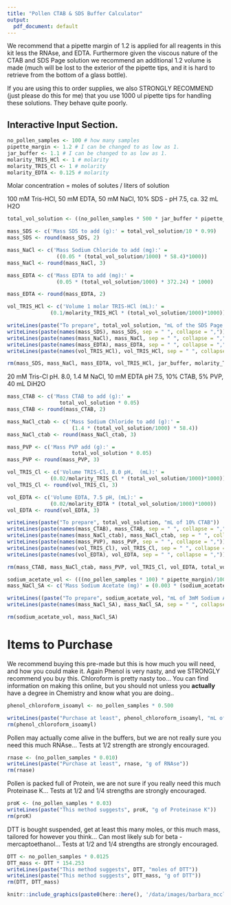 ```yaml
---
title: "Pollen CTAB & SDS Buffer Calculator"
output:
  pdf_document: default
---
```


\vspace{-5truemm}
We recommend that a pipette margin of 1.2 is applied for all reagents in this kit less the RNAse, and EDTA. Furthermore given the viscous nature of the CTAB and SDS Page solution we recommend an additional 1.2 volume is made (much will be lost to the exterior of the pipette tips, and it is hard to retrieve from the bottom of a glass bottle).

If you are using this to order supplies, we also STRONGLY RECOMMEND (just please do this for me) that you use 1000 ul pipette tips for handling these solutions. They behave quite poorly. 

## Interactive Input Section. 
```r
no_pollen_samples <- 100 # how many samples
pipette_margin <- 1.2 # I can be changed to as low as 1.
jar_buffer <- 1.1 # I can be changed to as low as 1. 
molarity_TRIS_HCl <- 1 # molarity
molarity_TRIS_Cl <- 1 # molarity
molarity_EDTA <- 0.125 # molarity
```

Molar concentration =  moles of solutes / liters of solution
\begin{center}
SDS-PAGE Buffer
\end{center}
100 mM Tris-HCl, 50 mM EDTA, 50 mM NaCl, 10% SDS - pH 7.5, ca. 32 mL H2O

```r
total_vol_solution <- ((no_pollen_samples * 500 * jar_buffer * pipette_margin) /1000) 

mass_SDS <- c('Mass SDS to add (g):' = total_vol_solution/10 * 0.99)
mass_SDS <- round(mass_SDS, 2)

mass_NaCl <- c('Mass Sodium Chloride to add (mg):' = 
                ((0.05 * (total_vol_solution/1000) * 58.4)*1000))
mass_NaCl <- round(mass_NaCl, 3)

mass_EDTA <- c('Mass EDTA to add (mg):' = 
                (0.05 * (total_vol_solution/1000) * 372.24) * 1000)

mass_EDTA <- round(mass_EDTA, 2)

vol_TRIS_HCl <- c('Volume 1 molar TRIS-HCl (mL):' = 
              (0.1/molarity_TRIS_HCl * (total_vol_solution/1000)*1000))
```

```r

writeLines(paste("To prepare", total_vol_solution, "mL of the SDS Page Buffer"))
writeLines(paste(names(mass_SDS), mass_SDS, sep = " ", collapse = ","))
writeLines(paste(names(mass_NaCl), mass_NaCl, sep = " ", collapse = ","))
writeLines(paste(names(mass_EDTA), mass_EDTA, sep = " ", collapse = ","))
writeLines(paste(names(vol_TRIS_HCl), vol_TRIS_HCl, sep = " ", collapse = ","))

rm(mass_SDS, mass_NaCl, mass_EDTA, vol_TRIS_HCl, jar_buffer, molarity_TRIS_HCl)
```

\begin{center}
10 Percent CTAB Solution
\end{center}
20 mM Tris-Cl pH. 8.0, 1.4 M NaCl, 10 mM EDTA pH 7.5, 10% CTAB, 5% PVP, 40 mL DiH2O

```r
mass_CTAB <- c('Mass CTAB to add (g):' =
                 total_vol_solution * 0.05)
mass_CTAB <- round(mass_CTAB, 2)

mass_NaCl_ctab <- c('Mass Sodium Chloride to add (g):' =
                     (1.4 * (total_vol_solution/1000) * 58.4))
mass_NaCl_ctab <- round(mass_NaCl_ctab, 3)

mass_PVP <- c('Mass PVP add (g):' =
                     total_vol_solution * 0.05)
mass_PVP <- round(mass_PVP, 3)

vol_TRIS_Cl <- c('Volume TRIS-Cl, 8.0 pH,  (mL):' = 
              (0.02/molarity_TRIS_Cl * (total_vol_solution/1000)*1000))
vol_TRIS_Cl <- round(vol_TRIS_Cl, 3)

vol_EDTA <- c('Volume EDTA, 7.5 pH, (mL):' = 
              (0.02/molarity_EDTA * (total_vol_solution/1000)*1000))
vol_EDTA <- round(vol_EDTA, 3)
```

```r

writeLines(paste("To prepare", total_vol_solution, "mL of 10% CTAB"))
writeLines(paste(names(mass_CTAB), mass_CTAB, sep = " ", collapse = ","))
writeLines(paste(names(mass_NaCl_ctab), mass_NaCl_ctab, sep = " ", collapse = ","))
writeLines(paste(names(mass_PVP), mass_PVP, sep = " ", collapse = ","))
writeLines(paste(names(vol_TRIS_Cl), vol_TRIS_Cl, sep = " ", collapse = ","))
writeLines(paste(names(vol_EDTA), vol_EDTA, sep = " ", collapse = ","))

rm(mass_CTAB, mass_NaCl_ctab, mass_PVP, vol_TRIS_Cl, vol_EDTA, total_vol_solution)
```

\begin{center}
Sodium Acetate Solution (3mM)
\end{center}
```r
sodium_acetate_vol <- (((no_pollen_samples * 100) * pipette_margin)/1000)
mass_NaCl_SA <- c('Mass Sodium Acetate (mg)' = (0.003 * (sodium_acetate_vol/1000) * 58.4) *1000) 
```

```r
writeLines((paste("To prepare", sodium_acetate_vol, "mL of 3mM Sodium Acetate Wash")))
writeLines(paste(names(mass_NaCl_SA), mass_NaCl_SA, sep = " ", collapse = ","))

rm(sodium_acetate_vol, mass_NaCl_SA)
```

# Items to Purchase

\begin{center}
Phenol Chloroform Isoamyl Alcohol
\end{center}

We recommend buying this pre-made but this is how much you will need, and how you could make it. Again Phenol is very nasty, and we STRONGLY recommend you buy this. Chloroform is pretty nasty too... You can find information on making this online, but you should not unless you **actually** have a degree in Chemistry and know what you are doing.. 

```r
phenol_chloroform_isoamyl <- no_pollen_samples * 0.500
```

```r
writeLines(paste("Purchase at least", phenol_chloroform_isoamyl, "mL of Phenol-Chloroform-Isoamyl Alchol"))
rm(phenol_chloroform_isoamyl)
```
\begin{center}
RNAse
\end{center}
Pollen may actually come alive in the buffers, but we are not really sure you need this much RNAse... Tests at 1/2 strength are strongly encouraged. 
```r
rnase <- (no_pollen_samples * 0.010)
writeLines(paste("Purchase at least", rnase, "g of RNAse"))
rm(rnase)
```

\begin{center}
Proteinase K
\end{center}

Pollen is packed full of Protein, we are not sure if you really need this much Proteinase K... Tests at 1/2 and 1/4 strengths are strongly encouraged. 
```r
proK <- (no_pollen_samples * 0.03)
writeLines(paste("This method suggests", proK, "g of Proteinase K"))
rm(proK)
```

\begin{center}
DTT
\end{center}
DTT is bought suspended, get at least this many moles, or this much mass, tailored for however you think... Can most likely sub for beta - mercaptoethanol... Tests at 1/2 and 1/4 strengths are strongly encouraged. 

```r
DTT <- no_pollen_samples * 0.0125
DTT_mass <- DTT * 154.253
writeLines(paste("This method suggests", DTT, "moles of DTT"))
writeLines(paste("This method suggests", DTT_mass, "g of DTT"))
rm(DTT, DTT_mass)
```



```r
knitr::include_graphics(paste0(here::here(), '/data/images/barbara_mcclintock.png'))
```


